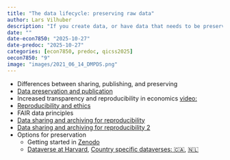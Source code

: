 ```yaml
---
title: "The data lifecycle: preserving raw data"
author: Lars Vilhuber
description: "If you create data, or have data that needs to be preserved, what can you do? We start by discussing the distinction between sharing and preserving data, and then look at options that you can embed within your research workflow."
date: ""
date-econ7850: "2025-10-27"
date-predoc: "2025-10-27"
categories: [econ7850, predoc, qicss2025]
oecon7850: "9"
image: "images/2021_06_14_DMPDS.png"
---
```


- Differences between sharing, publishing, and preserving
- [Data preservation and publication](https://larsvilhuber.github.io/summer-school-qicss-2025/presentation/day2.html#/what-is-preservation)
- Increased transparency and reproducibility in economics [video:](https://www.youtube.com/watch?v=pj-y3dLDOEA)
- [Reproducibility and ethics](https://labordynamicsinstitute.github.io/crress/#session-2)
- FAIR data principles
- [Data sharing and archiving for reproducibility](https://labordynamicsinstitute.github.io/tutorial-data-sharing-archiving-2021/#/)
- [Data sharing and archiving for reproducibility 2](https://labordynamicsinstitute.github.io/tutorial-data-sharing-archiving-2021/index2.html#/)
- Options for preservation
  - Getting started in [Zenodo](https://sandbox.zenodo.org/)
  - [Dataverse at Harvard](https://dataverse.harvard.edu), [Country specific dataverses: 🇨🇦](https://borealisdata.ca/), [🇳🇱](https://dataverse.nl/)
